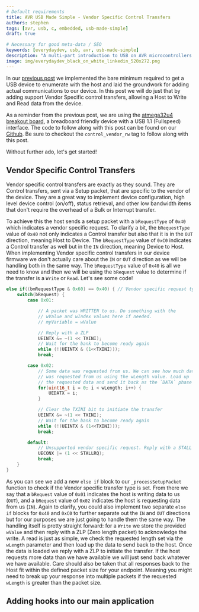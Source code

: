 ```yaml
---
# Default requirements
title: AVR USB Made Simple - Vendor Specific Control Transfers
authors: stephen
tags: [avr, usb, c, embedded, usb-made-simple]
draft: true

# Necessary for good meta-data / SEO
keywords: [everydaydev, usb, avr, usb-made-simple]
description: "A multi-part introduction to USB on AVR microcontrollers. Part 2 covers the implementation of Vendor specific control transfers."
image: img/everydaydev_black_on_white_linkedin_520x272.png
---
```


In our [previous post](/blog/2023/9/16/avr-usb-made-simple-p1) we implemented the bare minimum required to get a USB device to enumerate with the host and laid the groundwork
for adding actual communications to our device. In this post we will do just that by adding support Vendor Specific control transfers, allowing a Host to Write and Read data from
the device.
<!--truncate-->

As a reminder from the previous post, we are using the [atmega32u4 breakout board](/docs/atmega32u4_breakout/introduction), a breadboard friendly device with a USB 1.1 (Fullspeed) interface.
The code to follow along with this post can be found on our [Github](https://github.com/everyday-dev/avr-usb-made-simple/tree/control_vendor_rw). Be sure to checkout the `control_vendor_rw`
tag to follow along with this post.

Without further ado, let's get started!

## Vendor Specific Control Transfers
Vendor specific control transfers are exactly as they sound. They are Control transfers, sent via a Setup packet, that are specific to the vendor of the device. They are a great way to implement
device configuration, high level device control (on/off), status retrieval, and other low bandwidth items that don't require the overhead of a Bulk or Interrupt transfer.

To achieve this the host sends a setup packet with a `bRequestType` of `0x40` which indicates a vendor specific request. To clarify a bit, the `bRequestType` value of `0x40` not only indicates a
Control transfer but also that it is in the `OUT` direction, meaning Host to Device. The `bRequestType` value of `0xC0` indicates a Control transfer as well but in the `IN` direction, meaning Device
to Host. When implementing Vendor specific control transfers in our device firmware we don't actually care about the `IN` or `OUT` direction as we will be handling both in the same way. The `bRequestType` value of `0x40`
is all we need to know and then we will be using the `bRequest` value to determine if the transfer is a `Write` or `Read`. Let's see some code!
```c
else if((bmRequestType & 0x60) == 0x40) { // Vendor specific request type
    switch(bRequest) {
        case 0x01:

            // A packet was WRITTEN to us. Do something with the
            // wValue and wIndex values here if needed.
            // myVariable = wValue

            // Reply with a ZLP
            UEINTX &= ~(1 << TXINI);
            // Wait for the bank to become ready again
            while (!(UEINTX & (1<<TXINI)));
            break;

        case 0x02:
            // Some data was requested from us. We can see how much data
            // was requested from us using the wLength value. Load up
            // the requested data and send it back as the `DATA` phase
            for(uint16_t i = 0; i < wLength; i++) {
                UEDATX = i;
            }

            // Clear the TXINI bit to initiate the transfer
            UEINTX &= ~(1 << TXINI);
            // Wait for the bank to become ready again
            while (!(UEINTX & (1<<TXINI)));
            break;

        default:
            // Unsupported vendor specific request. Reply with a STALL
            UECONX |= (1 << STALLRQ);
            break;
    }
}
```

As you can see we add a new `else if` block to our `_processSetupPacket` function to check if the Vendor specific transfer type is set. From there we say that a `bRequest` value of `0x01` indicates the
host is writing data to us (`OUT`), and a `bRequest` value of `0x02` indicates the host is requesting data from us (`IN`). Again to clarify, you could also implement two separate `else if` blocks for `0x40`
and `0xC0` to further separate out the `IN` and `OUT` directions but for our purposes we are just going to handle them the same way. The handling itself is pretty straight forward: for a `Write` we store
the provided `wValue` and then reply with a ZLP (Zero length packet) to acknowledge the write. A read is just as simple, we check the requested length set via the `wLength` parameter and then load up the
data to send back to the host. Once the data is loaded we reply with a ZLP to initiate the transfer. If the host requests more data than we have available we will just send back whatever we have available.
Care should also be taken that all responses back to the Host fit within the defined packet size for your endpoint. Meaning you might need to break up your response into multiple packets if the requested
`wLength` is greater than the packet size.

## Adding hooks into our main application